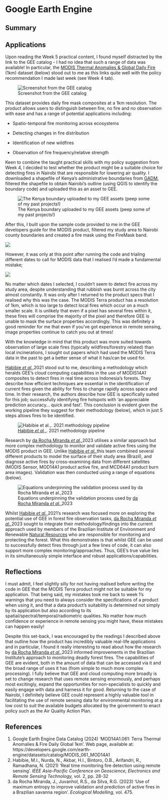 # Google Earth Engine

## Summary

## Applications

Upon reading the Week 5 practical content, I found myself distracted by the link to the GEE catalog - I had no idea that such a range of data was available! In particular, the [MODIS Thermal Anomalies & Global Daily Fire](https://developers.google.com/earth-engine/datasets/catalog/MODIS_061_MOD14A1) (1km) dataset (below) stood out to me as this links quite well with the policy recommendation I made last week (see Week 4 tab).

![Screenshot from the GEE catalog](MODIS.png)

This dataset provides daily fire mask composites at a 1km resolution. The product allows users to distinguish between fire, no fire and no observation with ease and has a range of potential applications including:

-   Spatio-temporal fire monitoring across ecosystems

-   Detecting changes in fire distribution

-   Identification of new wildfires

-   Observation of fire frequency/relative strength

Keen to combine the taught practical skills with my policy suggestion from Week 4, I decided to test whether the product might be a suitable choice for detecting fires in Nairobi that are responsible for lowering air quality. I downloaded a shapefile of Kenya's administrative boundaries from [GADM](https://gadm.org), filtered the shapefile to obtain Nairobi's outline (using QGIS to identify the boundary code) and uploaded this as an asset to GEE.

![The Kenya boundary uploaded to my GEE assets (peep some of my past projects!)](assets.png)

After this, I built upon the sample code provided to me in the GEE developers guide for the MODIS product, filtered my study area to Nairobi county boundaries and created a fire mask using the FireMask band.

![](code.png)

However, it was only at this point after running the code and trialing different dates to call for MODIS data that I realised I'd made a fundamental mistake;

![](nairobi_fire.png)

No matter which dates I selected, I couldn't seem to detect fire across my study area, despite understanding that rubbish was burnt across the city almost constantly. It was only after I returned to the product specs that I realised why this was the case. The MODIS Terra product has a resolution of 1km, which is too large to detect local fires which occur on a much smaller scale. It is unlikely that even if a pixel has several fires within it, these fires will comprise the majority of the pixel and therefore GEE is unable to mask the surface properties accordingly. This was definitely a good reminder for me that even if you've got experience in remote sensing, image properties continue to catch you out at times!

With the knowledge in mind that this product was more suited towards observation of large scale fires (typically wildfires/forestry related) than local incinerations, I sought out papers which had used the MODIS Terra data in the past to get a better sense of what it has/can be used for.

[Habibie *et al.,*](https://ieeexplore.ieee.org/abstract/document/9617260?casa_token=Fb8eDMC-KGkAAAAA:z4rY4eJySs3Yx5joZwaGTS8rfYG6seBzwbOgQ2-xIUExJp9uaK_t73ItEpZnB34sibfHULDK)2021 stood out to me, describing a methodology which heralds GEE's cloud computing capabilities in the use of MODIS14A1 composites to detect fires in real time across Indonesia's forests. They describe how efficient techniques are essential in the identification of current fires given the ability for fires to change rapidly across space and time. In their research, the authors describe how GEE is specifically suited for this job; successfully identifying fire hotspots with 'an appreciable prediction accuracy... quick and fast'. This conclusion is evident given the working pipeline they suggest for their methodology (below), which in just 5 steps allows fires to be identified.

![[Habibie *et al.,*](https://ieeexplore.ieee.org/abstract/document/9617260?casa_token=Fb8eDMC-KGkAAAAA:z4rY4eJySs3Yx5joZwaGTS8rfYG6seBzwbOgQ2-xIUExJp9uaK_t73ItEpZnB34sibfHULDK). 2021 methodology pipeline](methodology.gif)

Research by [da Rocha Miranda *et al.,*](https://www.sciencedirect.com/science/article/pii/S0304380022003179?casa_token=WLwvGrR9EiQAAAAA:EGw1_b2lscGGUjksHWb-ASaqTf8ZiTOjj6Uu5TAZKcEt9DGZQMPyoDQNQ1IgmPmu8jgs8R173g)2023 utilises a similar approach but more complex methodology to monitor and validate active fires using the MODIS product in GEE. Unlike [Habibie *et al.,*](https://ieeexplore.ieee.org/abstract/document/9617260?casa_token=Fb8eDMC-KGkAAAAA:z4rY4eJySs3Yx5joZwaGTS8rfYG6seBzwbOgQ2-xIUExJp9uaK_t73ItEpZnB34sibfHULDK)this team combined several different products to model the surface of their study area (Brazil), and diagnose active fires by cross-examining data from different satellites (MODIS Sensor, MOD14A1 product active fire, and MCD64A1 product burn area images). Validation was then conducted using a range of equations (below).

![Equations underpinning the validation process used by [da Rocha Miranda *et al.,*](https://www.sciencedirect.com/science/article/pii/S0304380022003179?casa_token=WLwvGrR9EiQAAAAA:EGw1_b2lscGGUjksHWb-ASaqTf8ZiTOjj6Uu5TAZKcEt9DGZQMPyoDQNQ1IgmPmu8jgs8R173g)2023](equations1.png)

Whilst [Habibie *et al.,*](https://ieeexplore.ieee.org/abstract/document/9617260?casa_token=Fb8eDMC-KGkAAAAA:z4rY4eJySs3Yx5joZwaGTS8rfYG6seBzwbOgQ2-xIUExJp9uaK_t73ItEpZnB34sibfHULDK)2021's research was focused more on exploring the potential use of GEE in forest fire observation tasks, [da Rocha Miranda *et al.,*](https://www.sciencedirect.com/science/article/pii/S0304380022003179?casa_token=WLwvGrR9EiQAAAAA:EGw1_b2lscGGUjksHWb-ASaqTf8ZiTOjj6Uu5TAZKcEt9DGZQMPyoDQNQ1IgmPmu8jgs8R173g)2023 sought to integrate their methodology/findings into the current approach used by members of the Brazilian Institute of Environment and Renewable [Natural Resources](#0 "Learn more about Natural Resources from ScienceDirect's AI-generated Topic Pages") who are responsible for monitoring and protecting the forest. What this demonstrates is that whilst GEE can be used to successfully detect fires through just a few lines of code, it can also support more complex monitoring/approaches. Thus, GEE's true value lies in its simultaneously simple interface and robust applications/capabilities.

## Reflections

I must admit, I feel slightly silly for not having realised before writing the code in GEE that the MODIS Terra product might not be suitable for my application. That being said, my mistakes took me back to week 1's warnings that you need to always consider the specifications of a product when using it, and that a data product's suitability is determined not simply by its application but also according to its spatial/spectral/temporal/radiometric qualities. No matter how much confidence or experience in remote sensing you might have, these mistakes can happen easily!

Despite this set-back, I was encouraged by the readings I described above that outline how the product has incredibly valuable real-life applications and in particular, I found it really interesting to read about how the research by [da Rocha Miranda *et al.,*](https://www.sciencedirect.com/science/article/pii/S0304380022003179?casa_token=WLwvGrR9EiQAAAAA:EGw1_b2lscGGUjksHWb-ASaqTf8ZiTOjj6Uu5TAZKcEt9DGZQMPyoDQNQ1IgmPmu8jgs8R173g)2023 informed improvements in the Brazilian Institute's approach to monitoring deadly forest fires. The capabilities of GEE are evident, both in the amount of data that can be accessed via it and the broad range of uses it has (from simple to much more complex processing). I fully believe that GEE and cloud computing more broadly is set to change research that uses remote sensing enormously, and perhaps most excitingly, expand the opportunities for non-specialists to quickly and easily engage with data and harness it for good. Returning to the case of Nairobi, I definitely believe GEE could represent a highly valuable tool in facilitating the use of remote sensing data for environmental monitoring at a low cost to suit the available budgets allocated by the government to enact policy such as the Air Quality Action Plan.

## References

1.  Google Earth Engine Data Catalog (2024) 'MOD14A1.061: Terra Thermal Anomalies & Fire Daily Global 1km'. Web page, available at: https://developers.google.com/earth-engine/datasets/catalog/MODIS_061_MOD14A1
2.  Habibie, M.I., Nurda, N., Akbar, H.I., Bintoro, O.B., Arifandri, R., Ramadhana, N. (2021) 'Real time monitoring fire detection using remote sensing'. *IEEE Asia-Pacific Conference on Geoscience, Electronics and Remote Sensing Technology,* vol. 2, pp. 28-32
3.  da Rocha Miranda, J., Juvanhol, R.S., da Silva, R.G. (2023) 'Use of maximum entropy to improve validation and prediction of active fires in a Brazilian savanna region'. *Ecological Modelling,* vol. 475.
